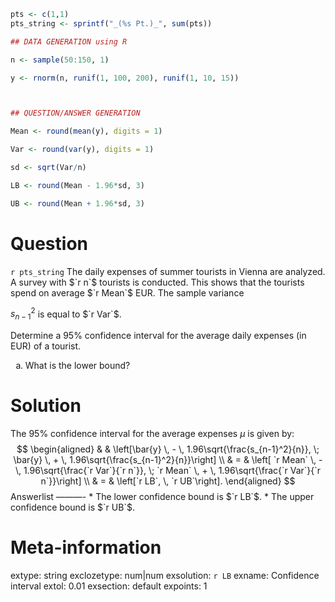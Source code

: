 ```r
pts <- c(1,1)
pts_string <- sprintf("_(%s Pt.)_", sum(pts))

## DATA GENERATION using R

n <- sample(50:150, 1)

y <- rnorm(n, runif(1, 100, 200), runif(1, 10, 15))



## QUESTION/ANSWER GENERATION

Mean <- round(mean(y), digits = 1)

Var <- round(var(y), digits = 1)

sd <- sqrt(Var/n)

LB <- round(Mean - 1.96*sd, 3)

UB <- round(Mean + 1.96*sd, 3)

```

Question
========
`r pts_string` The daily expenses of summer tourists in Vienna are analyzed. A
survey with $`r n`$ tourists is conducted. This shows that the
tourists spend on average $`r Mean`$ EUR. The sample variance

$s^2_{n-1}$ is equal to $`r Var`$.

Determine a $95\%$ confidence interval for the average daily
expenses (in EUR) of a tourist.

a) What is the lower bound?

Solution
========
The $95\%$ confidence interval for the average expenses $\mu$ is
given by:
$$
\begin{aligned}
&   & \left[\bar{y} \, - \, 1.96\sqrt{\frac{s_{n-1}^2}{n}}, \; 
  \bar{y} \, + \, 1.96\sqrt{\frac{s_{n-1}^2}{n}}\right] \\
& = & \left[ `r Mean` \, - \, 1.96\sqrt{\frac{`r Var`}{`r n`}}, \;
             `r Mean` \, + \, 1.96\sqrt{\frac{`r Var`}{`r n`}}\right] \\
& = & \left[`r LB`, \, `r UB`\right].
\end{aligned}
$$
Answerlist
----------
* The lower confidence bound is $`r LB`$.
* The upper confidence bound is $`r UB`$.

Meta-information
============
extype: string
exclozetype: num|num
exsolution: `r LB`
exname: Confidence interval
extol: 0.01
exsection: default
expoints: 1
